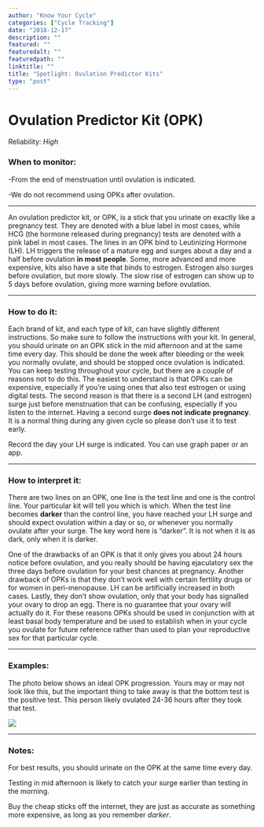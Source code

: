 ```yaml
---
author: "Know Your Cycle"
categories: ["Cycle Tracking"]
date: "2018-12-17"
description: ""
featured: ""
featuredalt: ""
featuredpath: ""
linktitle: ""
title: "Spotlight: Ovulation Predictor Kits"
type: "post"
---
```


# Ovulation Predictor Kit (OPK)

Reliability: *High*

### When to monitor:
-From the end of menstruation until ovulation is indicated.

-We do not recommend using OPKs after ovulation.

---

An ovulation predictor kit, or OPK, is a stick that you urinate on exactly like a pregnancy test. They are denoted with a blue label in most cases, while HCG (the hormone released during pregnancy) tests are denoted with a pink label in most cases. The lines in an OPK bind to Leutinizing Hormone (LH). LH triggers the release of a mature egg and surges about a day and a half before ovulation **in most people**. Some, more advanced and more expensive, kits also have a site that binds to estrogen. Estrogen also surges before ovulation, but more slowly. The slow rise of estrogen can show up to 5 days before ovulation, giving more warning before ovulation.

---

### How to do it:
Each brand of kit, and each type of kit, can have slightly different instructions. So make sure to follow the instructions with your kit. In general, you should urinate on an OPK stick in the mid afternoon and at the same time every day. This should be done the week after bleeding or the week you normally ovulate, and should be stopped once ovulation is indicated. You can keep testing throughout your cycle, but there are a couple of reasons not to do this. The easiest to understand is that OPKs can be expensive, especially if you're using ones that also test estrogen or using digital tests. The second reason is that there is a second LH (and estrogen) surge just before menstruation that can be confusing, especially if you listen to the internet. Having a second surge **does not indicate pregnancy**. It is a normal thing during any given cycle so please don't use it to test early.

Record the day your LH surge is indicated. You can use graph paper or an app.

---

### How to interpret it:
There are two lines on an OPK, one line is the test line and one is the control line. Your particular kit will tell you which is which. When the test line becomes **darker** than the control line, you have reached your LH surge and should expect ovulation within a day or so, or whenever you normally ovulate after your surge. The key word here is "darker". It is not when it is as dark, only when it is darker.

One of the drawbacks of an OPK is that it only gives you about 24 hours notice before ovulation, and you really should be having ejaculatory sex the three days before ovulation for your best chances at pregnancy. Another drawback of OPKs is that they don't work well with certain fertility drugs or for women in peri-menopause. LH can be artificially increased in both cases. Lastly, they don't show ovulation, only that your body has signalled your ovary to drop an egg. There is no guarantee that your ovary will actually do it. For these reasons OPKs should be used in conjunction with at least basal body temperature and be used to establish when in your cycle you ovulate for future reference rather than used to plan your reproductive sex for that particular cycle.

---

### Examples:

The photo below shows an ideal OPK progression. Yours may or may not look like this, but the important thing to take away is that the bottom test is the positive test. This person likely ovulated 24-36 hours after they took that test.

![](/img/main/sticks.jpg)

---

### Notes:

For best results, you should urinate on the OPK at the same time every day.

Testing in mid afternoon is likely to catch your surge earlier than testing in the morning.

Buy the cheap sticks off the internet, they are just as accurate as something more expensive, as long as you remember *darker*.
